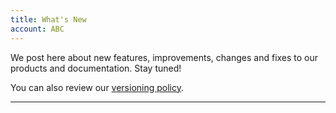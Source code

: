 ```yaml
---
title: What's New
account: ABC
---
```


We post here about new features, improvements, changes and fixes to our products and documentation. Stay tuned!

You can also review our [versioning policy](/resources/api-changes).

---
